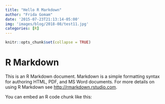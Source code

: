 ```yaml
---
title: "Hello R Markdown"
author: "Frida Gomam"
date: '2015-07-23T21:13:14-05:00'
img: 'images/blog/2018-08/test11.jpg'
categories: [R]
---
```


```r
knitr::opts_chunk$set(collapse = TRUE)

```



# R Markdown

This is an R Markdown document. Markdown is a simple formatting syntax for authoring HTML, PDF, and MS Word documents. For more details on using R Markdown see <http://rmarkdown.rstudio.com>.

You can embed an R code chunk like this:
